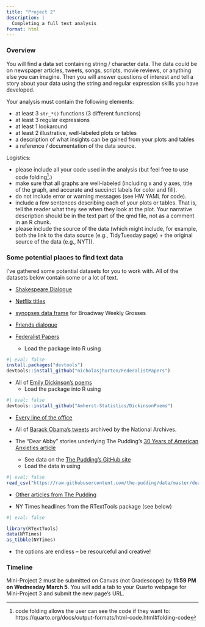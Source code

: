 ```yaml
---
title: "Project 2"
description: |
  Completing a full text analysis
format: html
---
```



### Overview

You will find a data set containing string / character data.  The data could be on newspaper articles, tweets, songs, scripts, movie reviews, or anything else you can imagine.  Then you will answer questions of interest and tell a story about your data using the string and regular expression skills you have developed.

Your analysis must contain the following elements:

- at least 3 `str_*()` functions (3 different functions)
- at least 3 regular expressions
- at least 1 lookaround
- at least 2 illustrative, well-labeled plots or tables
- a description of what insights can be gained from your plots and tables
- a reference / documentation of the data source.


Logistics:

- please include all your code used in the analysis (but feel free to use code folding^[code folding allows the user can see the code if they want to: https://quarto.org/docs/output-formats/html-code.html#folding-code].)
- make sure that all graphs are well-labeled (including x and y axes, title of the graph, and accurate and succinct labels for color and fill).
- do not include error or warning messages (see HW YAML for code).
- include a few sentences describing each of your plots or tables.  That is, tell the reader what they see when they look at the plot. Your narrative description should be in the text part of the qmd file, not as a comment in an R chunk.
- please include the source of the data (which might include, for example, both the link to the data source (e.g., TidyTuesday page) + the original source of the data (e.g., NYT)).


### Some potential places to find text data

I've gathered some potential datasets for you to work with.  All of the datasets below contain some or a lot of text.

* <a href = "https://github.com/rfordatascience/tidytuesday/blob/master/data/2024/2024-09-17/readme.md" target = "_blank"> Shakespeare Dialogue</a> 

* <a href = "https://github.com/rfordatascience/tidytuesday/blob/master/data/2021/2021-04-20/readme.md" target = "_blank">Netflix titles</a>

* <a href = "https://github.com/rfordatascience/tidytuesday/blob/master/data/2020/2020-04-28/readme.md" target = "_blank">synopses data frame</a> for Broadway Weekly Grosses

* <a href = "https://github.com/EmilHvitfeldt/friends" target = "_blank">Friends dialogue</a>

* <a href = "https://github.com/nicholasjhorton/FederalistPapers/" target = "_blank">Federalist Papers</a>
   - Load the package into R using
   
```r
#| eval: false
install.packages("devtools")
devtools::install_github("nicholasjhorton/FederalistPapers")
```


* All of <a href = "https://github.com/Amherst-Statistics/DickinsonPoems" target = "_blank">Emily Dickinson's poems</a>
    - Load the package into R using
    
```r
#| eval: false
devtools::install_github("Amherst-Statistics/DickinsonPoems")
```

* <a href = "https://www.kaggle.com/datasets/fabriziocominetti/the-office-lines" target = "_blank">Every line of the office</a>

* All of <a href = "https://www.obamalibrary.gov/digital-research-room/archived-white-house-websites-and-social-media" target = "_target">Barack Obama's tweets</a> archived by the National Archives.

* The "Dear Abby" stories underlying The Pudding’s <a href = "https://pudding.cool/2018/11/dearabby/" target = "_blank">30 Years of American Anxieties article</a>
    - See data on the <a href = "https://github.com/the-pudding/data/tree/master/dearabby" target = "_blank">The Pudding's GitHub site</a>
    - Load the data in using
    
```r
#| eval: false
read_csv("https://raw.githubusercontent.com/the-pudding/data/master/dearabby/raw_da_qs.csv")
```

- <a href = "https://github.com/the-pudding/data" target = "_blank">Other articles from The Pudding</a>

- NY Times headlines from the RTextTools package (see below)

```r
#| eval: false

library(RTextTools) 
data(NYTimes)
as_tibble(NYTimes)
```

- the options are endless -- be resourceful and creative!


### Timeline

Mini-Project 2 must be submitted on Canvas (not Gradescope) by **11:59 PM on Wednesday March 5**.  You will add a tab to your Quarto webpage for Mini-Project 3 and submit the new page's URL.

